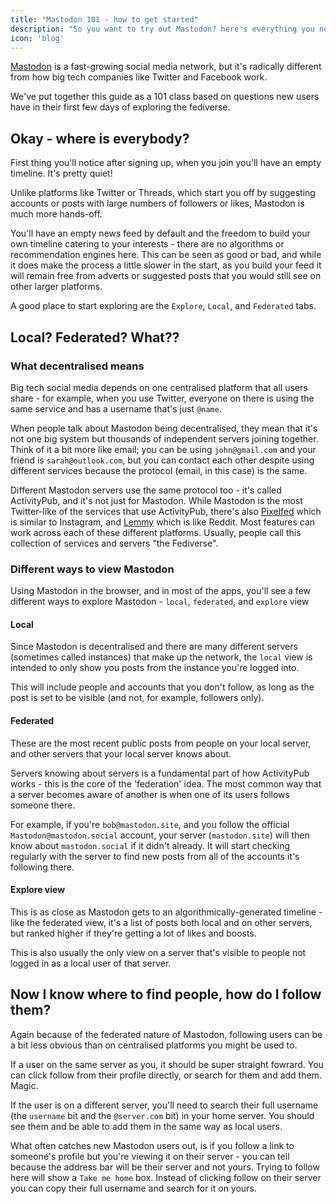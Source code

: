```yaml
---
title: "Mastodon 101 - how to get started"
description: "So you want to try out Mastodon? here's everything you need to know"
icon: 'blog'
---
```


[Mastodon](https://joinmastodon.org) is a fast-growing social media network, but it's radically different from how big tech companies like Twitter and Facebook work.

We've put together this guide as a 101 class based on questions new users have in their first few days of exploring the fediverse.

## Okay - where is everybody?

First thing you'll notice after signing up, when you join you'll have an empty timeline. It's pretty quiet!

Unlike platforms like Twitter or Threads, which start you off by suggesting accounts or posts with large numbers of followers or likes, Mastodon is much more hands-off.

You'll have an empty news feed by default and the freedom to build your own timeline catering to your interests - there are no algorithms or recommendation engines here. This can be seen as good or bad, and while it does make the process a little slower in the start, as you build your feed it will remain free from adverts or suggested posts that you would still see on other larger platforms.

A good place to start exploring are the `Explore`, `Local`, and `Federated` tabs.

## Local? Federated?  What??

### What decentralised means

Big tech social media depends on one centralised platform that all users share - for example, when you use Twitter, everyone on there is using the same service and has a username that's just `@name`.

When people talk about Mastodon being decentralised, they mean that it's not one big system but thousands of independent servers joining together. Think of it a bit more like email; you can be using `john@gmail.com` and your friend is `sarah@outlook.com`, but you can contact each other despite using different services because the protocol (email, in this case) is the same.

Different Mastodon servers use the same protocol too - it's called ActivityPub, and it's not just for Mastodon. While Mastodon is the most Twitter-like of the services that use ActivityPub, there's also [Pixelfed](https://pixelfed.org) which is similar to Instagram, and [Lemmy](https://join-lemmy.org) which is like Reddit. Most features can work across each of these different platforms. Usually, people call this collection of services and servers "the Fediverse".

### Different ways to view Mastodon

Using Mastodon in the browser, and in most of the apps, you'll see a few different ways to explore Mastodon - `local`, `federated`, and `explore` view

#### Local

Since Mastodon is decentralised and there are many different servers (sometimes called instances) that make up the network, the `local` view is intended to only show you posts from the instance you're logged into.

This will include people and accounts that you don't follow, as long as the post is set to be visible (and not, for example, followers only).

#### Federated

These are the most recent public posts from people on your local server, and other servers that your local server knows about.

Servers knowing about servers is a fundamental part of how ActivityPub works - this is the core of the 'federation' idea. The most common way that a server becomes aware of another is when one of its users follows someone there.

For example, if you're `bob@mastodon.site`, and you follow the official `Mastodon@mastodon.social` account, your server (`mastodon.site`) will then know about `mastodon.social` if it didn't already. It will start checking regularly with the server to find new posts from all of the accounts it's following there.

#### Explore view

This is as close as Mastodon gets to an algorithmically-generated timeline - like the federated view, it's a list of posts both local and on other servers, but ranked higher if they're getting a lot of likes and boosts.

This is also usually the only view on a server that's visible to people not logged in as a local user of that server.

## Now I know where to find people, how do I follow them?

Again because of the federated nature of Mastodon, following users can be a bit less obvious than on centralised platforms you might be used to.

If a user on the same server as you, it should be super straight fowrard. You can click follow from their profile directly, or search for them and add them. Magic.

If the user is on a different server, you'll need to search their full username (the `username` bit and the `@server.com` bit) in your home server. You should see them and be able to add them in the same way as local users.

What often catches new Mastodon users out, is if you follow a link to someone's profile but you're viewing it on their server - you can tell because the address bar will be their server and not yours. Trying to follow here will show a `Take me home` box. Instead of clicking follow on their server you can copy their full username and search for it on yours.